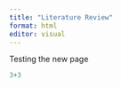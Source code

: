 ```yaml
---
title: "Literature Review"
format: html
editor: visual
---
```


Testing the new page

```r
3+3
```
